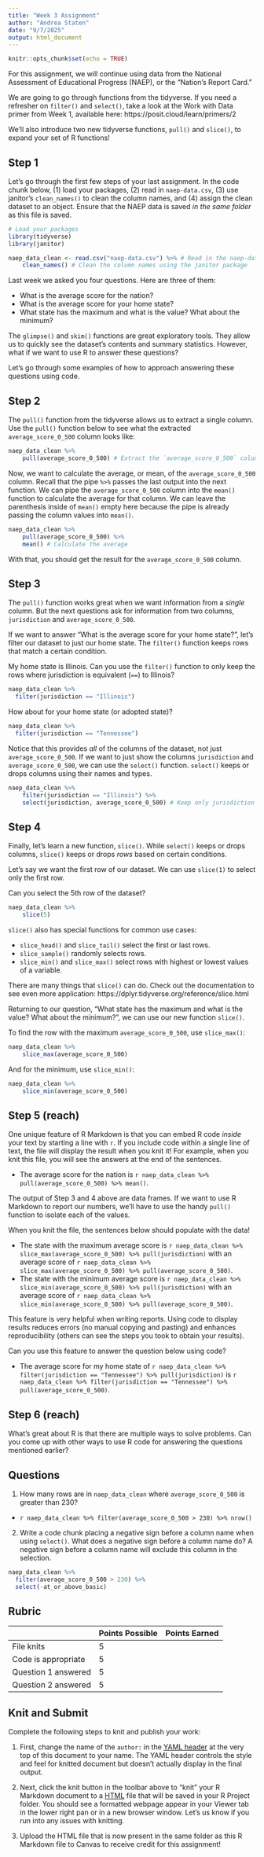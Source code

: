 ```yaml
---
title: "Week 3 Assignment"
author: "Andrea Staten"
date: "9/7/2025"
output: html_document
---
```


```r
knitr::opts_chunk$set(echo = TRUE)
```

For this assignment, we will continue using data from the National Assessment of Educational Progress (NAEP), or the "Nation's Report Card."

We are going to go through functions from the tidyverse. If you need a refresher on `filter()` and `select()`, take a look at the Work with Data primer from Week 1, available here: https://posit.cloud/learn/primers/2

We'll also introduce two new tidyverse functions, `pull()` and `slice()`, to expand your set of R functions!

## Step 1

Let's go through the first few steps of your last assignment. In the code chunk below, (1) load your packages, (2) read in `naep-data.csv`, (3) use janitor's `clean_names()` to clean the column names, and (4) assign the clean dataset to an object. Ensure that the NAEP data is saved _in the same folder_ as this file is saved.

```r
# Load your packages
library(tidyverse)
library(janitor)

naep_data_clean <- read.csv("naep-data.csv") %>% # Read in the naep-data.csv
    clean_names() # Clean the column names using the janitor package
```

Last week we asked you four questions. Here are three of them:

* What is the average score for the nation?
* What is the average score for your home state?
* What state has the maximum and what is the value? What about the minimum?

The `glimpse()` and `skim()` functions are great exploratory tools. They allow us to quickly see the dataset's contents and summary statistics. However, what if we want to use R to answer these questions?

Let's go through some examples of how to approach answering these questions using code.

## Step 2

The `pull()` function from the tidyverse allows us to extract a single column. Use the `pull()` function below to see what the extracted `average_score_0_500` column looks like:

```r
naep_data_clean %>% 
    pull(average_score_0_500) # Extract the `average_score_0_500` column
```

Now, we want to calculate the average, or mean, of the `average_score_0_500` column. Recall that the pipe `%>%` passes the last output into the next function. We can pipe the `average_score_0_500` column into the `mean()` function to calculate the average for that column. We can leave the parenthesis inside of `mean()` empty here because the pipe is already passing the column values into `mean()`.

```r
naep_data_clean %>% 
    pull(average_score_0_500) %>% 
    mean() # Calculate the average
```

With that, you should get the result for the `average_score_0_500` column.

## Step 3

The `pull()` function works great when we want information from a *single* column. But the next questions ask for information from two columns, `jurisdiction` and `average_score_0_500`.

If we want to answer "What is the average score for your home state?", let's filter our dataset to just our home state. The  `filter()` function keeps rows that match a certain condition.

My home state is Illinois. Can you use the `filter()` function to only keep the rows where jurisdiction is equivalent (`==`) to Illinois?

```r
naep_data_clean %>%
  filter(jurisdiction == "Illinois")
```

How about for your home state (or adopted state)?

```r
naep_data_clean %>%
  filter(jurisdiction == "Tennessee")
```

Notice that this provides *all* of the columns of the dataset, not just `average_score_0_500`. If we want to just show the columns `jurisdiction` and `average_score_0_500`, we can use the `select()` function. `select()` keeps or drops columns using their names and types.

```r
naep_data_clean %>%
    filter(jurisdiction == "Illinois") %>%
    select(jurisdiction, average_score_0_500) # Keep only jurisdiction and average score columns
```

## Step 4

Finally, let's learn a new function, `slice()`. While `select()` keeps or drops columns, `slice()` keeps or drops *rows* based on certain conditions.

Let's say we want the first row of our dataset. We can use `slice(1)` to select only the first row.

Can you select the 5th row of the dataset?

```r
naep_data_clean %>% 
    slice(5)
```

`slice()` also has special functions for common use cases:

* `slice_head()` and `slice_tail()` select the first or last rows.
* `slice_sample()` randomly selects rows.
* `slice_min()` and `slice_max()` select rows with highest or lowest values of a variable.

There are many things that `slice()` can do. Check out the documentation to see even more application: https://dplyr.tidyverse.org/reference/slice.html

Returning to our question, "What state has the maximum and what is the value? What about the minimum?", we can use our new function `slice()`.

To find the row with the maximum `average_score_0_500`, use `slice_max()`:

```r
naep_data_clean %>% 
    slice_max(average_score_0_500)
```

And for the minimum, use `slice_min()`:

```r
naep_data_clean %>% 
    slice_min(average_score_0_500)
```

## Step 5 (reach)

One unique feature of R Markdown is that you can embed R code *inside* your text by starting a line with `r`. If you include code within a single line of text, the file will display the result when you knit it! For example, when you knit this file, you will see the answers at the end of the sentences.

* The average score for the nation is `r naep_data_clean %>% pull(average_score_0_500) %>% mean()`.

The output of Step 3 and 4 above are data frames. If we want to use R Markdown to report our numbers, we'll have to use the handy `pull()` function to isolate each of the values.

When you knit the file, the sentences below should populate with the data!

* The state with the maximum average score is `r naep_data_clean %>% slice_max(average_score_0_500) %>% pull(jurisdiction)` with an average score of `r naep_data_clean %>% slice_max(average_score_0_500) %>% pull(average_score_0_500)`.
* The state with the minimum average score is `r naep_data_clean %>% slice_min(average_score_0_500) %>% pull(jurisdiction)` with an average score of `r naep_data_clean %>% slice_min(average_score_0_500) %>% pull(average_score_0_500)`.

This feature is very helpful when writing reports. Using code to display results reduces errors (no manual copying and pasting) and enhances reproducibility (others can see the steps you took to obtain your results).

Can you use this feature to answer the question below using code?

* The average score for my home state of `r naep_data_clean %>% filter(jurisdiction == "Tennessee") %>% pull(jurisdiction)` is `r naep_data_clean %>% filter(jurisdiction == "Tennessee") %>% pull(average_score_0_500)`.

## Step 6 (reach)

What's great about R is that there are multiple ways to solve problems. Can you come up with other ways to use R code for answering the questions mentioned earlier?

## Questions

1. How many rows are in `naep_data_clean` where `average_score_0_500` is greater than 230?

* `r naep_data_clean %>% filter(average_score_0_500 > 230) %>% nrow()`

2. Write a code chunk placing a negative sign before a column name when using `select()`. What does a negative sign before a column name do?
A negative sign before a column name will exclude this column in the selection.

```r
naep_data_clean %>% 
  filter(average_score_0_500 > 230) %>% 
  select(-at_or_above_basic)
```

## Rubric

|                     | Points Possible | Points Earned |
|---------------------|-----------------|---------------|
| File knits          | 5               |               |
| Code is appropriate | 5               |               |
| Question 1 answered | 5               |               |
| Question 2 answered | 5               |               |

## Knit and Submit

Complete the following steps to knit and publish your work:

1.  First, change the name of the `author:` in the [YAML header](https://bookdown.org/yihui/rmarkdown-cookbook/rmarkdown-anatomy.html#yaml-metadata) at the very top of this document to your name. The YAML header controls the style and feel for knitted document but doesn't actually display in the final output.

2.  Next, click the knit button in the toolbar above to "knit" your R Markdown document to a [HTML](https://bookdown.org/yihui/rmarkdown/html-document.html) file that will be saved in your R Project folder. You should see a formatted webpage appear in your Viewer tab in the lower right pan or in a new browser window. Let's us know if you run into any issues with knitting.

3. Upload the HTML file that is now present in the same folder as this R Markdown file to Canvas to receive credit for this assignment!